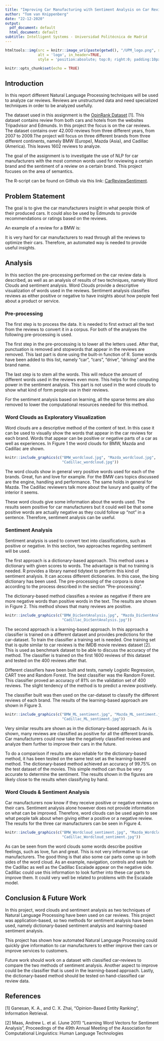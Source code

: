 ---
title: "Improving Car Manufacturing with Sentiment Analysis on Car Reviews"
author: "Tom van Knippenberg"
date: "22-12-2020"
output:
  pdf_document: default
  html_document: default
subtitle: Intelligent Systems - Universidad Politécnica de Madrid
---
```{r img, echo=FALSE}
htmltools::img(src = knitr::image_uri(paste(getwd(), "/UPM_logo.png", sep="")), 
               alt = 'logo', in_header=TRUE,
               style = 'position:absolute; top:0; right:0; padding:10px;')

```


```{r setup, include=FALSE, echo=TRUE}
knitr::opts_chunk$set(echo = TRUE)
```

## Introduction 
In this report different Natural Language Processing techniques will be used to 
analyze car reviews. Reviews are unstructured data and need specialized techniques 
in order to be analyzed usefully.

The dataset used in this assignment is the [OpinRank Dataset](http://kavita-ganesan.com/entity-ranking-data/#.X-iCvdhKiUn "Homepage") 
[1]. This dataset 
contains review from both cars and hotels from the websites Tripadvisor and Edmunds. 
In this project the focus is on the car reviews. The dataset contains over 42.000 
reviews from three different years, from 2007 to 2009.The project will focus on 
three different brands from three different continents, namely BMW (Europe),
Mazda (Asia), and Cadillac (America). This leaves 1602 reviews to analyze. 

The goal of the assignment is to investigate the use of NLP for car manufacturers 
with the most common words used for reviewing a certain brand and the sentiment 
of a review on a certain brand. This project focuses on the area of semantics. 

The R-script can be found on Github via this link: [CarReviewSentiment](https://github.com/tomknip/CarReviewSentiment "Homepage").

## Problem Statement

The goal is to give the car manufacturers insight in what people think of their 
produced cars. It could also be used by Edmunds to provide recommendations or 
ratings based on the reviews. 

An example of a review for a BMW is:

\begin{center}

"I leased this car in February 07 and have about 6 months left on a 36 month lease. 
I have just put on my third set of run flat tires (at 30,000 miles). I wish I had 
checked the reviews of this problem before I purchased the car. There are thousands 
of people who swear they will never buy or lease another bmw because of these 
miserable tires. They are expensive, and ride like a truck."

\end{center}

It is very hard for car manufacturers to read through all the reviews to optimize their 
cars. Therefore, an automated way is needed to provide useful insights.

## Analysis
In this section the pre-processing performed on the car review data is described, 
as well as an analysis of results of two techniques, namely Word Clouds and 
sentiment analysis. Word Clouds provide a descriptive visualization of words used
in the reviews. Sentiment analysis classifies reviews as either positive or
negative to have insights about how people feel about a product or service.

### Pre-processing
The first step is to process the data. It is needed to first extract all the text
from the reviews to convert it in a corpus. For both of the analyses the following 
pre-processing is used. 

The first step in the pre-processing is to lower all the letters used. After that, 
punctuation is removed and stopwords that appear in the reviews are removed. 
This last part is done using the built-in function of R. Some words have been 
added to this list, namely "car", "cars", "drive", "driving" and the brand name. 

The last step is to stem all the words. This will reduce the amount of different 
words used in the reviews even more. This helps for the computing power in the 
sentiment analysis. This part is not used in the word clouds to show what kind of 
form people use in their reviews.

For the sentiment analysis based on learning, all the sparse terms are also 
removed to lower the computational resources needed for this method. 

### Word Clouds as Exploratory Visualization
Word clouds are a descriptive method of the content of text. In this case it 
can be used to visually show the words that appear in the car reviews for each brand. 
Words that appear can be positive or negative parts of a car as well as experiences.
In Figure 1 the word clouds for BMW, Mazda and Cadillac are shown. 


```{r, out.width = "33%", fig.show = "hold", fig.cap="Word cloud for different brands, from left to right: BMW, Mazda, Cadillac", echo=FALSE}
knitr::include_graphics(c("BMW_wordcloud.jpg", "Mazda_wordcloud.jpg", 
                          "Cadillac_wordcloud.jpg"))
```

The word clouds show in general very positive words used for each of the brands. 
Great, fun and love for example. For the BMW cars topics discussed are the engine, 
handling and performance. The same holds in general for Mazda. The Cadillac reviewers
talk more about the luxury and quality of the interior it seems. 

These word clouds give some information about the words used. The results seem positive 
for car manufacturers but it could well be that some positive words are actually negative 
as they could follow up "not" in a sentence. Therefore, sentiment analysis can be 
useful. 


### Sentiment Analysis
Sentiment analysis is used to convert text into classifications, such as positive 
or negative. In this section, two approaches regarding sentiment will be used. 

The first approach is a dictionary-based approach. This method uses a dictionary with given 
scores to words. The advantage is that no training is needed. R provides a library 
named tidytext to perform this kind of sentiment analysis. It can access different 
dictionaries. In this case, the bing dictionary has been used. The pre-processing of the 
corpora is done according to the process described in the section "Pre-processing".

The dictionary-based method classifies a review as negative if there are more 
negative words than positive words in the text. The results are shown in Figure 2. 
This method shows that many reviews are positive. 

```{r, out.width = "33%", fig.show = "hold", fig.cap="Sentiment Analysis using Dictionary, from left to right: BMW, Mazda, Cadillac", echo=FALSE}
knitr::include_graphics(c("BMW_DicSentAnalysis.jpg", "Mazda_DicSentAnalysis.jpg", 
                          "Cadillac_DicSentAnalysis.jpg"))
```

The second approach is a learning-based approach. In this approach a classifier is 
trained on a different dataset and provides predictions for the car-dataset. To train
the classifier a training set is needed. One training set that is quite similar to car reviews
is the IMDB movie reviews dataset [2]. This is used as benchmark dataset
to be able to discuss the accuracy of the method. The classifier is trained on 
the first 1600 reviews of this dataset and tested on the 400 reviews after that. 

Different classifiers have been built and tests, namely Logistic Regression, 
CART tree and Random Forest. The best classifier was the Random Forest. 
This classifier  proved an accuracy of 81% on the validation set of 400 reviews. 
The slight tendency of the method is to predict a review positively. 

The classifier built was then used on the car-dataset to classify the different 
reviews of each brand. The results of the learning-based approach are shown in 
Figure 3.


```{r, out.width = "33%", fig.show = "hold", fig.cap="Sentiment Analysis using Machine Learning, from left to right: BMW, Mazda, Cadillac", echo=FALSE}
knitr::include_graphics(c("BMW_ML_sentiment.jpg", "Mazda_ML_sentiment.jpg", 
                          "Cadillac_ML_sentiment.jpg"))
```

Very similar results are shown as in the dictionary-based approach. As is shown, 
many reviews are classified as positive for all the different brands. Car 
manufacturers could now take the negatively classified reviews and analyze them 
further to improve their cars in the future. 

To do a comparison if results are also reliable for the dictionary-based 
method, it has been tested on the same test set as the learning-based method. The 
dictionary-based method achieved an accuracy of 99.75% on the test dataset of
the movies. This simple method can thus be very accurate to determine the 
sentiment. The results shown in the figures are likely close to the results when
classifying by hand.

### Word Clouds & Sentiment Analysis
Car manufacturers now know if they receive positive or negative reviews on their 
cars. Sentiment analysis alone however does not provide information on what can 
be improved. Therefore, word clouds can be used again to see what people talk about 
when giving either a positive or a negative review. The results for the three 
car manufacturers can be seen in Figure 4. 

```{r, out.width = "33%", fig.show = "hold", fig.cap="Word Clouds divided by Sentiment as result of Machine Learning, from left to right: BMW, Mazda, Cadillac", echo=FALSE}
knitr::include_graphics(c("BMW_Wordcloud_sentiment.jpg", "Mazda_Wordcloud_sentiment.jpg", 
                          "Cadillac_Wordcloud_sentiment.jpg"))
```
As can be seen from the word clouds some words describe positive feelings, such as 
love, fun and great. This is not very informative to car manufacturers. The good
thing is that also some car parts come up in both sides of the word cloud. As an 
example, navigation, controls and seats for the Cadillac as well as the Cadillac 
Escalade appear on the negative side. Cadillac could use this information to 
look further into these car parts to improve them. It could very well be related 
to problems with the Escalade model. 

## Conclusion & Future Work
In this project, word clouds and sentiment analysis as two techniques of Natural 
Language Processing have been used on car reviews. 
This project was application-based, so two methods for sentiment analysis have 
been used, namely dictionary-based sentiment analysis and learning-based sentiment
analysis. 

This project has shown how automated Natural Language Processing could quickly 
give information to car manufacturers to either improve their cars or improve 
services to customers. 

Future work should work on a dataset with classified car-reviews to compare the 
two methods of sentiment analysis. Another aspect to improve could be the classifier 
that is used in the learning-based approach. Lastly, the dictionary-based method
should be tested on hand-classified car review data.


## References
[1] Ganesan, K. A., and C. X. Zhai, “Opinion-Based Entity Ranking“, Information Retrieval.

[2] Maas, Andrew L. et al. (June 2011) "Learning Word Vectors for Sentiment Analysis", Proceedings of the 49th Annual Meeting of the Association for Computational Linguistics: Human Language Technologies

